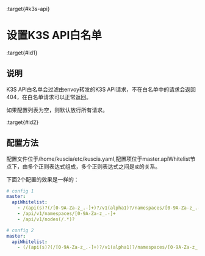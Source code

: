 :target{#k3s-api}

# 设置K3S API白名单

:target{#id1}

## 说明

K3S API白名单会过滤由envoy转发的K3S API请求，不在白名单中的请求会返回404，在白名单请求可以正常返回。

如果配置列表为空，则默认放行所有请求。

:target{#id2}

## 配置方法

配置文件位于/home/kuscia/etc/kuscia.yaml,配置项位于master.apiWhitelist节点下，由多个正则表达式组成，多个正则表达式之间是`或`的关系。

下面2个配置的效果是一样的：

```yaml
# config 1
master:
  apiWhitelist:
    - /(api(s)?(/[0-9A-Za-z_.-]+)?/v1(alpha1)?/namespaces/[0-9A-Za-z_.-]+/(pods|gateways|domainroutes|endpoints|services|events|configmaps|leases|taskresources|secrets|domaindatas|domaindatagrants|domaindatasources)(/[0-9A-Za-z_.-]+(/status$)?)?)
    - /api/v1/namespaces/[0-9A-Za-z_.-]+
    - /api/v1/nodes(/.*)?

# config 2
master:
  apiWhitelist:
    - (/(api(s)?(/[0-9A-Za-z_.-]+)?/v1(alpha1)?/namespaces/[0-9A-Za-z_.-]+/(pods|gateways|domainroutes|endpoints|services|events|configmaps|leases|taskresources|secrets|domaindatas|domaindatagrants|domaindatasources)(/[0-9A-Za-z_.-]+(/status$)?)?))|(/api/v1/namespaces/[0-9A-Za-z_.-]+)|(/api/v1/nodes(/.*)?)
```
